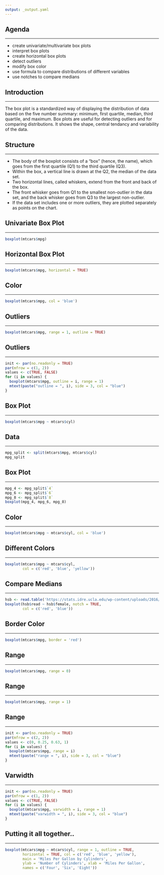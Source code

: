 ```yaml
---
output: _output.yaml
---
```


## {data-background="viz_box.png"}

## Agenda

<hr>

- create univariate/multivariate box plots
- interpret box plots
- create horizontal box plots
- detect outliers
- modify box color
- use formula to compare distributions of different variables
- use notches to compare medians

## Introduction

<hr>

The box plot is a standardized way of displaying the distribution of data based on the five number summary: minimum, first quartile, median, third quartile, and maximum. Box plots are useful for detecting outliers and for comparing distributions. It shows the shape, central tendancy and variability of the data.

## Structure

<hr>

- The body of the boxplot consists of a "box" (hence, the name), which goes from the first quartile (Q1) to the third quartile (Q3). 
- Within the box, a vertical line is drawn at the Q2, the median of the data set. 
- Two horizontal lines, called whiskers, extend from the front and back of the box. 
- The front whisker goes from Q1 to the smallest non-outlier in the data set, and the back whisker goes from Q3 to the largest non-outlier. 
- If the data set includes one or more outliers, they are plotted separately as points on the chart. 

## {data-background="uboxplot.png"}

## Univariate Box Plot

<hr>

```r
boxplot(mtcars$mpg)
```

## Horizontal Box Plot

<hr>

```r
boxplot(mtcars$mpg, horizontal = TRUE)
```

## Color

<hr>

```r
boxplot(mtcars$mpg, col = 'blue')
```

## Outliers

<hr>

```r
boxplot(mtcars$mpg, range = 1, outline = TRUE)
```

## Outliers

<hr>

```r
init <- par(no.readonly = TRUE)
par(mfrow = c(1, 2))
values <- c(TRUE, FALSE)
for (i in values) {
  boxplot(mtcars$mpg, outline = i, range = 1)
  mtext(paste("outline = ", i), side = 3, col = "blue")
}
```

## {data-background="bboxplot.png"}

## Box Plot

<hr>

```r
boxplot(mtcars$mpg ~ mtcars$cyl)
```

## Data

<hr>

```r
mpg_split <- split(mtcars$mpg, mtcars$cyl)
mpg_split
```

## Box Plot

<hr>

```r
mpg_4 <- mpg_split$`4`
mpg_6 <- mpg_split$`6`
mpg_8 <- mpg_split$`8`
boxplot(mpg_4, mpg_6, mpg_8)
```

## Color

<hr>

```r
boxplot(mtcars$mpg ~ mtcars$cyl, col = 'blue')
```

## Different Colors

<hr>

```r
boxplot(mtcars$mpg ~ mtcars$cyl, 
        col = c('red', 'blue', 'yellow'))
```

## Compare Medians

<hr>

```r
hsb <- read.table('https://stats.idre.ucla.edu/wp-content/uploads/2016/02/hsb2-2.csv', header=T, sep=",")
boxplot(hsb$read ~ hsb$female, notch = TRUE, 
        col = c('red', 'blue'))
```

## Border Color
 
<hr>

```r
boxplot(mtcars$mpg, border = 'red')
```

## Range

<hr>

```r
boxplot(mtcars$mpg, range = 0)
```

## Range

<hr>

```r
boxplot(mtcars$mpg, range = 1)
```

## Range

<hr>

```r
init <- par(no.readonly = TRUE)
par(mfrow = c(2, 2))
values <- c(0, 0.25, 0.63, 1)
for (i in values) {
  boxplot(mtcars$mpg, range = i)
  mtext(paste("range = ", i), side = 3, col = "blue")
}
```


## Varwidth

<hr>

```r
init <- par(no.readonly = TRUE)
par(mfrow = c(1, 2))
values <- c(TRUE, FALSE)
for (i in values) {
  boxplot(mtcars$mpg, varwidth = i, range = 1)
  mtext(paste("varwidth = ", i), side = 3, col = "blue")
}
```


## Putting it all together..

<hr>

```r
boxplot(mtcars$mpg ~ mtcars$cyl, range = 1, outline = TRUE, 
        horizontal = TRUE, col = c('red', 'blue', 'yellow'),
        main = 'Miles Per Gallon by Cylinders', 
        ylab = 'Number of Cylinders', xlab = 'Miles Per Gallon',
        names = c('Four', 'Six', 'Eight'))
```

## {data-background="thankyou.png"}

<!-- To do: -->
<!--   - improve introduction -->
<!--   - use image to explain structure of box plot -->